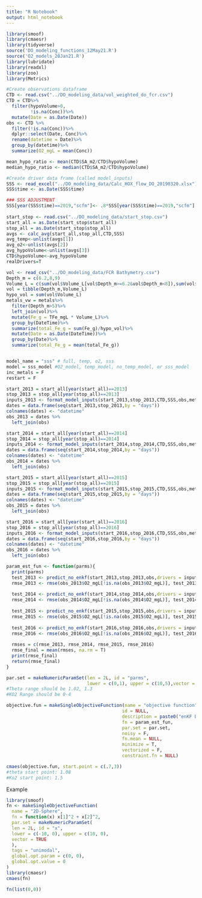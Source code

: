 ```yaml
---
title: "R Notebook"
output: html_notebook
---
```


```r
library(smoof)
library(cmaesr)
library(tidyverse)
source('DO_modeling_functions_12May21.R')
source('O2_models_20Jan21.R')
library(lubridate)
library(readxl)
library(zoo)
library(Metrics)
```

```r
#Create observations dataframe
CTD <- read.csv("../DO_modeling_data/vol_weighted_do_fcr.csv")
CTD = CTD%>%
  filter(hypoVolume>0,
         !is.na(Conc))%>%
  mutate(Date = as.Date(Date))
obs <- CTD %>%
  filter(!is.na(Conc))%>%
  dplyr::select(Date, Conc)%>%
  rename(datetime = Date)%>%
  group_by(datetime)%>%
  summarize(O2_mgL = mean(Conc))

mean_hypo_ratio <- mean(CTD$SA_m2/CTD$hypoVolume)
median_hypo_ratio <- median(CTD$SA_m2/CTD$hypoVolume)

#Create driver data frame (called model_inputs)
SSS <- read_excel("../DO_modeling_data/Calc_HOX_flow_DO_20190320.xlsx") 
SSS$time <- as.Date(SSS$time)

### SSS ADJUSTMENT
SSS[year(SSS$time)==2019,"scfm"]<- .8*SSS[year(SSS$time)==2019,"scfm"]
  
start_stop <- read.csv("../DO_modeling_data/start_stop.csv")
start_all = as.Date(start_stop$start_all)
stop_all = as.Date(start_stop$stop_all)
avgs <- calc_avg(start_all,stop_all,CTD,SSS)
avg_temp<-unlist(avgs[1])
avg_o2<-unlist(avgs[2])
avg_hypoVolume<-unlist(avgs[3])
CTD$hypoVolume<-avg_hypoVolume
realDrivers=T

vol <- read_csv("../DO_modeling_data/FCR Bathymetry.csv")
Depth_m = c(6.2,8,9)
Volume_L = c(sum(vol$Volume_L[vol$Depth_m>=6.2&vol$Depth_m<8]),sum(vol$Volume_L[vol$Depth_m>=8&vol$Depth_m<9]),sum(vol$Volume_L[vol$Depth_m>=9]))
vol = tibble(Depth_m,Volume_L)
hypo_vol = sum(vol$Volume_L)
metals_vw = metals%>%
  filter(Depth_m>5)%>%
  left_join(vol)%>%
  mutate(Fe_g = TFe_mgL * Volume_L)%>%
  group_by(DateTime)%>%
  summarize(total_Fe_g = sum(Fe_g)/hypo_vol)%>%
  mutate(Date = as.Date(DateTime))%>%
  group_by(Date)%>%
  summarize(total_Fe_g = mean(total_Fe_g))


model_name = "sss" # full, temp, o2, sss
model = sss_model #O2_model, temp_model, no_temp_model, or sss_model
inc_metals = F
restart = F

start_2013 = start_all[year(start_all)==2013]
stop_2013 = stop_all[year(stop_all)==2013]
inputs_2013 <- format_model_inputs(start_2013,stop_2013,CTD,SSS,obs,metals_vw,today = stop_2013, realDrivers = realDrivers, model_name = model_name, inc_metals=inc_metals)
dates = data.frame(seq(start_2013,stop_2013,by = "days"))
colnames(dates) <- "datetime"
obs_2013 = dates %>%
  left_join(obs)

start_2014 = start_all[year(start_all)==2014]
stop_2014 = stop_all[year(stop_all)==2014]
inputs_2014 <- format_model_inputs(start_2014,stop_2014,CTD,SSS,obs,metals_vw,today = stop_2014, realDrivers = realDrivers, model_name = model_name, inc_metals=inc_metals)
dates = data.frame(seq(start_2014,stop_2014,by = "days"))
colnames(dates) <- "datetime"
obs_2014 = dates %>%
  left_join(obs)

start_2015 = start_all[year(start_all)==2015]
stop_2015 = stop_all[year(stop_all)==2015]
inputs_2015 <- format_model_inputs(start_2015,stop_2015,CTD,SSS,obs,metals_vw,today = stop_2015, realDrivers = realDrivers, model_name = model_name, inc_metals=inc_metals)
dates = data.frame(seq(start_2015,stop_2015,by = "days"))
colnames(dates) <- "datetime"
obs_2015 = dates %>%
  left_join(obs)

start_2016 = start_all[year(start_all)==2016]
stop_2016 = stop_all[year(stop_all)==2016]
inputs_2016 <- format_model_inputs(start_2016,stop_2016,CTD,SSS,obs,metals_vw,today = stop_2016, realDrivers = realDrivers, model_name = model_name, inc_metals=inc_metals)
dates = data.frame(seq(start_2016,stop_2016,by = "days"))
colnames(dates) <- "datetime"
obs_2016 = dates %>%
  left_join(obs)


```

```r
param_est_fun <- function(parms){
  print(parms)
  test_2013 <- predict_no_enkf(start_2013,stop_2013,obs,drivers = inputs_2013,parms = parms, model = model, restart = restart, inc_metals = inc_metals)
  rmse_2013 <- rmse(obs_2013$O2_mgL[!is.na(obs_2013$O2_mgL)], test_2013$Y[!is.na(obs_2013$O2_mgL)])
  
  test_2014 <- predict_no_enkf(start_2014,stop_2014,obs,drivers = inputs_2014,parms = parms, model = model, restart = restart, inc_metals = inc_metals)
  rmse_2014 <- rmse(obs_2014$O2_mgL[!is.na(obs_2014$O2_mgL)], test_2014$Y[!is.na(obs_2014$O2_mgL)])
    
  test_2015 <- predict_no_enkf(start_2015,stop_2015,obs,drivers = inputs_2015,parms = parms, model = model, restart = restart, inc_metals = inc_metals)
  rmse_2015 <- rmse(obs_2015$O2_mgL[!is.na(obs_2015$O2_mgL)], test_2015$Y[!is.na(obs_2015$O2_mgL)])
  
  test_2016 <- predict_no_enkf(start_2016,stop_2016,obs,drivers = inputs_2016,parms = parms, model = model, restart = restart, inc_metals = inc_metals)
  rmse_2016 <- rmse(obs_2016$O2_mgL[!is.na(obs_2016$O2_mgL)], test_2016$Y[!is.na(obs_2016$O2_mgL)])
    
  rmses = c(rmse_2013, rmse_2014, rmse_2015, rmse_2016)
  rmse_final = mean(rmses, na.rm = T)
  print(rmse_final)
  return(rmse_final)
}
```

```r
par.set = makeNumericParamSet(len = 2L, id = "parms",
                              lower = c(0,1), upper = c(10,5),vector = TRUE)
#Theta range should be 1.02, 1.3
#KO2 Range should be 0-4

objective.fun = makeSingleObjectiveFunction(name = "objective function", 
                                           id = NULL,
                                           description = paste0("enKF DO function for all years"), 
                                           fn = param_est_fun, 
                                           par.set = par.set,
                                           noisy = F, 
                                           fn.mean = NULL,
                                           minimize = T, 
                                           vectorized = F, 
                                           constraint.fn = NULL)

cmaes(objective.fun, start.point = c(.7,3))
#theta start point: 1.08
#Ko2 start point: 1.5
```

Example
```r
library(smoof)
fn <- makeSingleObjectiveFunction(
  name = "2D-Sphere",
  fn = function(x) x[1]^2 + x[2]^2,
  par.set = makeNumericParamSet(
  len = 2L, id = "x",
  lower = c(-10, 0), upper = c(10, 0),
  vector = TRUE
  ),
  tags = "unimodal",
  global.opt.param = c(0, 0),
  global.opt.value = 0
)
library(cmaesr)
cmaes(fn)

fn(list(0,0))
```




